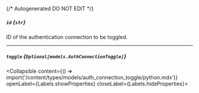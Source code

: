 {/* Autogenerated DO NOT EDIT  */}

##### `id` *{`str`}*
ID of the authentication connection to be toggled.

---
##### `toggle` *{`Optional[models.AuthConnectionToggle]`}*
<Collapsible content={() => import('/content/types/models/auth_connection_toggle/python.mdx')} openLabel={Labels.showProperties} closeLabel={Labels.hideProperties}>
</Collapsible>


